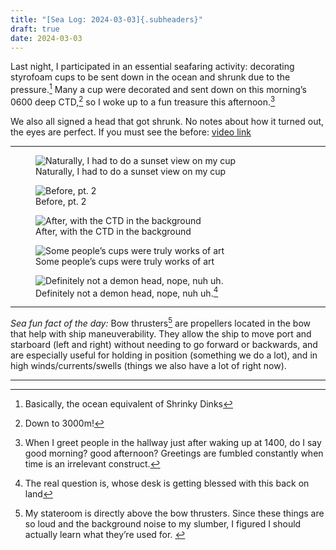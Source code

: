 ```yaml
---
title: "[Sea Log: 2024-03-03]{.subheaders}"
draft: true
date: 2024-03-03
---
```


::: {.div .bodyfont}

Last night, I participated in an essential seafaring activity: decorating styrofoam cups to be sent down in the ocean and shrunk due to the pressure.^[Basically, the ocean equivalent of Shrinky Dinks] Many a cup were decorated and sent down on this morning's 0600 deep CTD,^[Down to 3000m!] so I woke up to a fun treasure this afternoon.^[When I greet people in the hallway just after waking up at 1400, do I say good morning? good afternoon? Greetings are fumbled constantly when time is an irrelevant construct.]

We also all signed a head that got shrunk. No notes about how it turned out, the eyes are perfect. If you must see the before: [video link](https://photos.app.goo.gl/G5FDz5rWE6wqDniw8)

----

::: {layout-ncol=3}

![Naturally, I had to do a sunset view on my cup](pics/before2.jpg){fig-alt="sunset drawn on styrofoam cup, more cups and art supplies in background of photo"}

![Before, pt. 2](pics/before1.jpg){fig-alt="sunset drawn on styrofoam cup, more cups and art supplies in background of photo"}

![After, with the CTD in the background](pics/after.jpg){fig-alt="shrunken cup held up in front of the CTD on deck"}
:::

::: {layout-ncol=2}

![Some people's cups were truly works of art](pics/deco_cups.jpg){fig-alt="several people coloring cups surrounded by other decorated cups in a computer lab"}

![Definitely not a demon head, nope, nuh uh.^[The real question is, whose desk is getting blessed with this back on land]](pics/head.jpg){fig-alt="a signed and shrunken styrofoam head. looks a little creepy, with sunken eyes"}
:::


----

*Sea fun fact of the day:* Bow thrusters^[My stateroom is directly above the bow thrusters. Since these things are so loud and the background noise to my slumber, I figured I should actually learn what they're used for. ] are propellers located in the bow that help with ship maneuverability. They allow the ship to move port and starboard (left and right) without needing to go forward or backwards, and are especially useful for holding in position (something we do a lot), and in high winds/currents/swells (things we also have a lot of right now). 

----

:::



